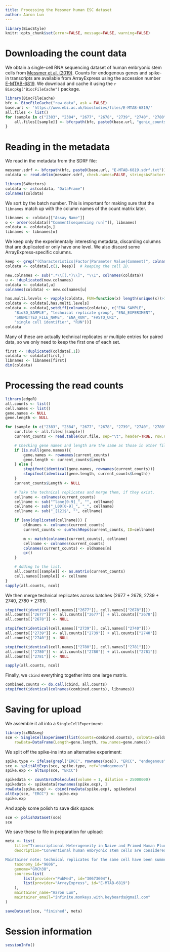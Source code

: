 ```yaml
---
title: Processing the Messmer human ESC dataset
author: Aaron Lun
---
```


```r
library(BiocStyle)
knitr::opts_chunk$set(error=FALSE, message=FALSE, warning=FALSE)
```

# Downloading the count data

We obtain a single-cell RNA sequencing dataset of human embryonic stem cells from [Messmer et al. (2019)](https://doi.org/10.1016/j.celrep.2018.12.099).
Counts for endogenous genes and spike-in transcripts are available from ArrayExpress
using the accession number [E-MTAB-6819](https://www.ebi.ac.uk/arrayexpress/experiments/E-MTAB-6819/).
We download and cache it using the `r Biocpkg("BiocFileCache")` package.

```r
library(BiocFileCache)
bfc <- BiocFileCache("raw_data", ask = FALSE)
base.url <- 'https://www.ebi.ac.uk/biostudies/files/E-MTAB-6819/'
all.files <- list()
for (sample in c("2383", "2384", "2677", "2678", "2739", "2740", "2780", "2781")) {
    all.files[[sample]] <- bfcrpath(bfc, paste0(base.url, "genic_counts_", sample, ".tsv"))
}
```

# Reading in the metadata

We read in the metadata from the SDRF file:

```r
messmer.sdrf <- bfcrpath(bfc, paste0(base.url, "E-MTAB-6819.sdrf.txt"))
coldata <- read.delim(messmer.sdrf, check.names=FALSE, stringsAsFactors=FALSE)

library(S4Vectors)
coldata <- as(coldata, "DataFrame")
colnames(coldata)
```

We sort by the batch number.
This is important for making sure that the `libnames` match up with the column names of the count matrix later.

```r
libnames <- coldata[["Assay Name"]]
o <- order(coldata[["Comment[sequencing run]"]], libnames)
coldata <- coldata[o,]
libnames <- libnames[o]
```

We keep only the experimentally interesting metadata, discarding columns that are duplicated or only have one level.
We also discard some ArrayExpress-specific columns.

```r
keep <- grep("(Characteristics|Factor|Parameter Value|Comment)", colnames(coldata))
coldata <- coldata[,c(1, keep)]  # keeping the cell ID.

new.colnames <- sub(".*\\[(.*)\\]", "\\1", colnames(coldata))
u <- !duplicated(new.colnames)
coldata <- coldata[,u]
colnames(coldata) <- new.colnames[u]

has.multi.levels <- vapply(coldata, FUN=function(x) length(unique(x))>1L, TRUE)
coldata <- coldata[,has.multi.levels]
coldata <- coldata[,setdiff(colnames(coldata), c("ENA_SAMPLE", 
    "BioSD_SAMPLE", "technical replicate group", "ENA_EXPERIMENT", 
    "SUBMITTED_FILE_NAME", "ENA_RUN", "FASTQ_URI",
    "single cell identifier", "RUN"))]
coldata
```

Many of these are actually technical replicates or multiple entries for paired data, 
so we only need to keep the first one of each set.

```r
first <- !duplicated(coldata[,1])
coldata <- coldata[first,]
libnames <- libnames[first]
dim(coldata)
```

# Processing the read counts

```r
library(edgeR)
all.counts <- list()
cell.names <- list()
gene.names <- NULL
gene.length <- NULL

for (sample in c("2383", "2384", "2677", "2678", "2739", "2740", "2780", "2781")) {
    cur.file <- all.files[[sample]]
    current_counts <- read.table(cur.file, sep="\t", header=TRUE, row.names=1)

    # Checking gene names and length are the same as those in other files.
    if (is.null(gene.names)){
        gene.names <- rownames(current_counts)
        gene.length <- current_counts$Length
    } else {
        stopifnot(identical(gene.names, rownames(current_counts)))
        stopifnot(identical(gene.length, current_counts$Length))
    }
    current_counts$Length <- NULL

    # Take the technical replicates and merge them, if they exist.
    cellname <- colnames(current_counts)
    cellname <- sub("^lane[0-9]_", "", cellname)
    cellname <- sub("_L00[0-9]_", "_", cellname)
    cellname <- sub("_[12]$", "", cellname)

    if (any(duplicated(cellname))) {
        oldnames <- colnames(current_counts)
        current_counts <- sumTechReps(current_counts, ID=cellname)

        m <- match(colnames(current_counts), cellname)
        cellname <- colnames(current_counts)
        colnames(current_counts) <- oldnames[m]
        gc()
    }

    # Adding to the list.
    all.counts[[sample]] <- as.matrix(current_counts)
    cell.names[[sample]] <- cellname
}
sapply(all.counts, ncol)
```

We then merge technical replicates across batches (2677 + 2678, 2739 + 2740, 2780 + 2781).

```r
stopifnot(identical(cell.names[["2677"]], cell.names[["2678"]]))
all.counts[["2677"]] <- all.counts[["2677"]] + all.counts[["2678"]]
all.counts[["2678"]] <- NULL

stopifnot(identical(cell.names[["2739"]], cell.names[["2740"]]))
all.counts[["2739"]] <- all.counts[["2739"]] + all.counts[["2740"]]
all.counts[["2740"]] <- NULL

stopifnot(identical(cell.names[["2780"]], cell.names[["2781"]]))
all.counts[["2780"]] <- all.counts[["2780"]] + all.counts[["2781"]]
all.counts[["2781"]] <- NULL

sapply(all.counts, ncol)
```

Finally, we `cbind`  everything together into one large matrix.

```r
combined.counts <- do.call(cbind, all.counts)
stopifnot(identical(colnames(combined.counts), libnames))
```

# Saving for upload 

We assemble it all into a `SingleCellExperiment`:

```r
library(scRNAseq)
sce <- SingleCellExperiment(list(counts=combined.counts), colData=coldata, 
    rowData=DataFrame(Length=gene.length, row.names=gene.names))
```

We split off the spike-ins into an alternative experiment:

```r
spike.type <- ifelse(grepl("ERCC", rownames(sce)), "ERCC", "endogenous")
sce <- splitAltExps(sce, spike.type, ref="endogenous")
spike.exp <- altExp(sce, "ERCC")

spikedata <- countErccMolecules(volume = 1, dilution = 25000000)
spikedata <- spikedata[rownames(spike.exp), ]
rowData(spike.exp) <- cbind(rowData(spike.exp), spikedata)
altExp(sce, "ERCC") <- spike.exp
spike.exp
```

And apply some polish to save disk space:

```r
sce <- polishDataset(sce)
sce
```

We save these to file in preparation for upload:

```r
meta <- list(
    title="Transcriptional Heterogeneity in Naive and Primed Human Pluripotent Stem Cells at Single-Cell Resolution",
    description="Conventional human embryonic stem cells are considered to be primed pluripotent but can be induced to enter a naive state. However, the transcriptional features associated with naive and primed pluripotency are still not fully understood. Here we used single-cell RNA sequencing to characterize the differences between these conditions. We observed that both naive and primed populations were mostly homogeneous with no clear lineage-related structure and identified an intermediate subpopulation of naive cells with primed-like expression. We found that the naive-primed pluripotency axis is preserved across species, although the timing of the transition to a primed state is species specific. We also identified markers for distinguishing human naive and primed pluripotency as well as strong co-regulatory relationships between lineage markers and epigenetic regulators that were exclusive to naive cells. Our data provide valuable insights into the transcriptional landscape of human pluripotency at a cellular and genome-wide resolution.

Maintainer note: technical replicates for the same cell have been summed together.",
    taxonomy_id="9606",
    genome="GRCh38",
    sources=list(
        list(provider="PubMed", id="30673604"),
        list(provider="ArrayExpress", id="E-MTAB-6819")
    ),
    maintainer_name="Aaron Lun",
    maintainer_email="infinite.monkeys.with.keyboards@gmail.com" 
)

saveDataset(sce, "finished", meta)
```

# Session information {-}

```r
sessionInfo()
```
